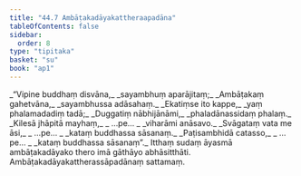 ```yaml
---
title: "44.7 Ambāṭakadāyakattheraapadāna"
tableOfContents: false
sidebar:
  order: 8
type: "tipitaka"
basket: "su"
book: "ap1"
---
```



<DynamicBreadcrumb />

<Division number="55" book="ap1">

<Paragraph number="5730" type="verses" book="ap1">
_“Vipine buddhaṃ disvāna,_  
_sayambhuṃ aparājitaṃ;_  
_Ambāṭakaṃ gahetvāna,_  
_sayambhussa adāsahaṃ._  

</Paragraph>

</Division>
<Division number="56" book="ap1">

<Paragraph number="5731" type="verses" book="ap1">
_Ekatiṃse ito kappe,_  
_yaṃ phalamadadiṃ tadā;_  
_Duggatiṃ nābhijānāmi,_  
_phaladānassidaṃ phalaṃ._  

</Paragraph>

</Division>
<Division number="57" book="ap1">

<Paragraph number="5732" type="verses" book="ap1">
_Kilesā jhāpitā mayhaṃ,_  
_ …pe… _  
_viharāmi anāsavo._  

</Paragraph>

</Division>
<Division number="58" book="ap1">

<Paragraph number="5733" type="verses" book="ap1">
_Svāgataṃ vata me āsi,_  
_ …pe… _  
_kataṃ buddhassa sāsanaṃ._  

</Paragraph>

</Division>
<Division number="59" book="ap1">

<Paragraph number="5734" type="verses" book="ap1">
_Paṭisambhidā catasso,_  
_ …pe… _  
_kataṃ buddhassa sāsanaṃ”._  

</Paragraph>

<Paragraph number="5735" book="ap1">
Itthaṃ sudaṃ āyasmā ambāṭakadāyako thero imā gāthāyo abhāsitthāti.

</Paragraph>
</Division>

<Paragraph number="5736" type="center" book="ap1">
Ambāṭakadāyakattherassāpadānaṃ sattamaṃ.
</Paragraph>